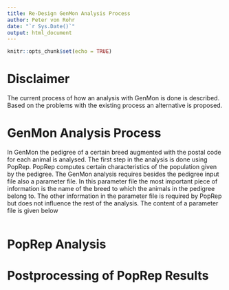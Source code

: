 ```yaml
---
title: Re-Design GenMon Analysis Process
author: Peter von Rohr
date: "`r Sys.Date()`"
output: html_document
---
```


```r
knitr::opts_chunk$set(echo = TRUE)
```

# Disclaimer
The current process of how an analysis with GenMon is done is described. Based on the problems with the existing process an alternative is proposed.


# GenMon Analysis Process
In GenMon the pedigree of a certain breed augmented with the postal code for each animal is analysed. The first step in the analysis is done using PopRep. PopRep computes certain characteristics of the population given by the pedigree. The GenMon analysis requires besides the pedigree input file also a parameter file. In this parameter file the most important piece of information is the name of the breed to which the animals in the pedigree belong to. The other information in the parameter file is required by PopRep but does not influence the rest of the analysis. The content of a parameter file is given below

```

```


# PopRep Analysis


# Postprocessing of PopRep Results

